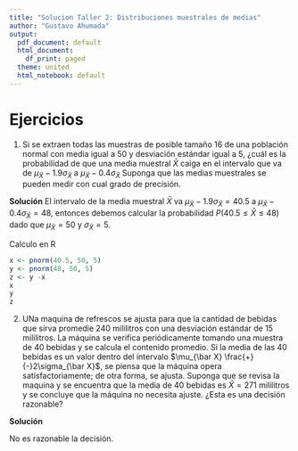 ```yaml
---
title: "Solucion Taller 2: Distribuciones muestrales de medias"
author: "Gustavo Ahumada"
output:
  pdf_document: default
  html_document:
    df_print: paged
  theme: united
  html_notebook: default
---
```

# Ejercicios

1. Si se extraen todas las muestras de posible tamaño $16$ de una población normal con media igual a 50 y desviación estándar igual a 5, ¿cuál es la probabilidad de que una media muestral $\bar X$ caiga en el intervalo que va de $\mu_{\bar X}-1.9\sigma_{\bar X}$ a $\mu_{\bar X}-0.4\sigma_{\bar X}$ Suponga que las medias muestrales se pueden medir con cual grado de precisión.


**Solución**
El intervalo de la media muestral $\bar X$ va $\mu_{\bar X}-1.9\sigma_{\bar X} = 40.5$ a $\mu_{\bar X}-0.4\sigma_{\bar X}=48$, entonces debemos calcular la probabilidad $P(40.5 \leq \bar X \leq 48)$ dado que $\mu_{\bar X}=50$ y  $\sigma_{\bar X}=5$. 

\begin{equation} 
\begin{split}
P(40.5 \leq \bar X \leq 48) & = P(\bar X \leq 48) - P(\bar X \geq 40.5) \\
& = 0.3445783 - 0.3445783 = 0.3158617\nonumber 
\end{split} 
\end{equation}

Calculo en R
```r
x <- pnorm(40.5, 50, 5)
y <- pnorm(48, 50, 5)
z <- y -x
x
y
z
```


2. UNa maquina de refrescos se ajusta para que la cantidad de bebidas que sirva promedie $240$ mililitros con una desviación estándar de 15 mililitros. La máquina se verifica periódicamente tomando una muestra de 40 bebidas y se calcula el contenido promedio. Si la media de las 40 bebidas es un valor dentro del intervalo $\mu_{\bar X} \frac{+}{-}2\sigma_{\bar X}$, se piensa que la máquina opera satisfactoriamente; de otra forma, se ajusta. Suponga que se revisa la maquina y se encuentra que la media de 40 bebidas es $\bar X = 271$ mililitros y se concluye que la máquina no necesita ajuste. ¿Esta es una decisión razonable?


**Solución**

No es razonable la decisión.



